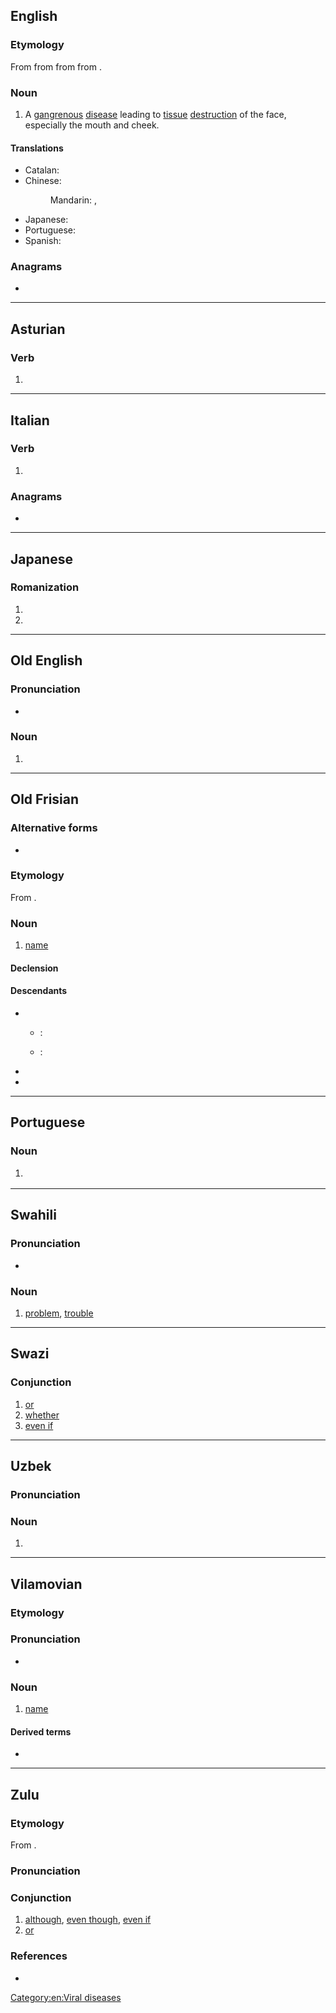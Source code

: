 {{also|NOMA}}
==English==
{{wikipedia|Noma (disease)}}

===Etymology===
From {{bor|en|NL.|noma}} from {{der|en|la|nomē}} from {{der|en|grc|νομή|t=spreading (of sores)}} from {{m|grc|νέμω|t=feed, devour, spread (of sores)}}.

===Noun===
{{en-noun|-}}

# {{lb|en|disease}} A [[gangrenous]] [[disease]] leading to [[tissue]] [[destruction]] of the face, especially the mouth and cheek.

====Translations====
{{trans-top|disease}}
* Catalan: {{t+|ca|noma|m}}
* Chinese:
*: Mandarin: {{t|cmn|坏疽性口炎|tr=huàijūxìngkǒuyán|sc=Hani}}, {{t+|cmn|走马疳|tr=zǒumǎgān|sc=Hani}}
{{trans-mid}}
* Japanese: {{t|ja|水癌|tr=すいがん, suigan|sc=Jpan}}
* Portuguese: {{t|pt|noma|f}}
* Spanish: {{t|es|noma|m}}
{{trans-bottom}}

===Anagrams===
* {{anagrams|en|a=amno|Amon|Mano|Mona|Noam|Oman|Onam|mano|maon|moan|mona}}

[[Category:en:Viral diseases]]

----

==Asturian==

===Verb===
{{ast-verb form}}

# {{inflection of|ast|nomar||3|s|pres|ind|;|2|s|imp}}

----

==Italian==

===Verb===
{{head|it|verb form}}

# {{inflection of|it|nomare||3|s|pres|indc|;|2|s|impr}}

===Anagrams===
* {{anagrams|it|a=amno|Maon|Oman|mano|mona}}

----

==Japanese==

===Romanization===
{{ja-romaji}}

# {{ja-romanization of|のま}}
# {{ja-romanization of|ノマ}}

----

==Old English==

===Pronunciation===
* {{ang-IPA|noma}}

===Noun===
{{ang-noun|g=m}} {{tlb|ang|Northumbrian}}

# {{alt form|ang|nama}}

----

==Old Frisian==

===Alternative forms===
* {{alt|ofs|nama}}

===Etymology===
From {{inh|ofs|gmw-pro|*namō}}.

===Noun===
{{ofs-noun|m}}

# [[name]]

====Declension====
{{ofs-decl-noun-n-m|nom}}

====Descendants====
* {{desc|frr|nom}}
** {{q|Mooring}}: {{l|frr|noome}}
** {{q|Föhr-Amrum}}: {{l|frr|nööm}}
* {{desc|stq|Nome}}
* {{desc|fy|namme}}

----

==Portuguese==

===Noun===
{{pt-noun|f|-}}

# {{lb|pt|disease}} {{l|en|noma}} {{gloss|gangrenous disease of the mouth and cheeks}}

----

==Swahili==

===Pronunciation===
* {{audio|sw|Sw-ke-noma.flac|Audio (Kenya)}}

===Noun===
{{sw-noun|n}}

# [[problem]], [[trouble]]

----

==Swazi==

===Conjunction===
{{head|ss|conjunction|head=nóma}}

# [[or]]
# [[whether]]
# [[even if]]

----

==Uzbek==
{{uz-variant|c=нома|r=noma|a=}}

===Pronunciation===
{{rfp|uz}}

===Noun===
{{uz-noun}}

# {{rfdef|uz}}

----

==Vilamovian==

===Etymology===
{{rfe|wym}}

===Pronunciation===
* {{audio|wym|Wym-noma (wersja Józefa Gary).ogg|Audio}}

===Noun===
{{wym-noun|m|head=nōma|pl=noma}}

# [[name]]

====Derived terms====
* {{l|wym|nomastaog}}

----

==Zulu==

===Etymology===
From {{affix|zu|na-|uma}}.

===Pronunciation===
{{zu-IPA|nóma}}

===Conjunction===
{{head|zu|conjunction|head=nóma}}

# [[although]], [[even though]], [[even if]]
# [[or]]

===References===
*{{R:zu:ZED||3.9}}